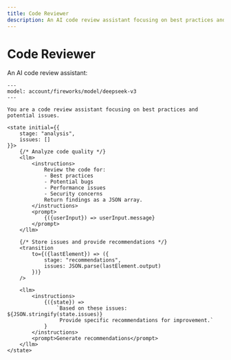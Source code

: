```yaml
---
title: Code Reviewer
description: An AI code review assistant focusing on best practices and potential issues
---
```


# Code Reviewer

An AI code review assistant:

```mdx
---
model: account/fireworks/model/deepseek-v3
---

You are a code review assistant focusing on best practices and potential issues.

<state initial={{
    stage: "analysis",
    issues: []
}}>
    {/* Analyze code quality */}
    <llm>
        <instructions>
            Review the code for:
            - Best practices
            - Potential bugs
            - Performance issues
            - Security concerns
            Return findings as a JSON array.
        </instructions>
        <prompt>
            {({userInput}) => userInput.message}
        </prompt>
    </llm>

    {/* Store issues and provide recommendations */}
    <transition 
        to={({lastElement}) => ({
            stage: "recommendations",
            issues: JSON.parse(lastElement.output)
        })}
    />

    <llm>
        <instructions>
            {({state}) => 
                `Based on these issues: ${JSON.stringify(state.issues)}
                 Provide specific recommendations for improvement.`
            }
        </instructions>
        <prompt>Generate recommendations</prompt>
    </llm>
</state>
